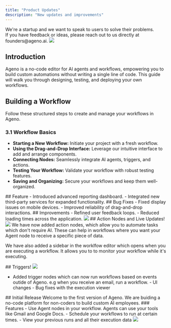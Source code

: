 ```yaml
---
title: "Product Updates"
description: "New updates and improvements"
---
```


<Note>
  We're a startup and we want to speak to users to solve their problems. <br />
  If you have feedback or ideas, please reach out to us directly at founders@ageno.ai.
</Note>

<Update label="May 15th, 2025" description="v5">
  <Frame>
    <img src="/images/thk.png" />
  </Frame>

## Introduction

Ageno is a no-code editor for AI agents and workflows, empowering you to build custom automations without writing a single line of code. This guide will walk you through designing, testing, and deploying your own workflows.

## Building a Workflow

Follow these structured steps to create and manage your workflows in Ageno.

### 3.1 Workflow Basics

- **Starting a New Workflow:** Initiate your project with a fresh workflow.
- **Using the Drag-and-Drop Interface:** Leverage our intuitive interface to add and arrange components.
- **Connecting Nodes:** Seamlessly integrate AI agents, triggers, and actions.
- **Testing Your Workflow:** Validate your workflow with robust testing features.
- **Saving and Organizing:** Secure your workflows and keep them well-organized.

</Update>

<Update label="Apr 10th, 2025" description="v4">
  ## Feature - Introduced advanced reporting dashboard. - Integrated new
  third-party services for expanded functionality. ## Bug Fixes - Fixed display
  issues on mobile devices. - Improved reliability of drag-and-drop
  interactions. ## Improvements - Refined user feedback loops. - Reduced loading
  times across the application.
  <Frame>
    <img src="/path/image.jpg" />
  </Frame>
</Update>

<Update label="Feb 5th, 2025" description="v1.3">
## Action Nodes and Live Updates! 
  <Frame>
    <img src="/images/actionexcelnode.png" />
  </Frame>
We have now added action nodes, which allow you to automate tasks which don't require AI. These can help in workflows where you want your Agent node to receive a specific piece of data.

We have also added a sidebar in the worklfow editor which opens when you are executing a workflow. It allows you to to monitor your workflow while it's executing.

</Update>

<Update label="Jan 27th, 2025" description="v1.1">
  ## Triggers!  
  <Frame>
    <img src="/images/trigger.png" />
  </Frame>
  
  - Added trigger nodes which can now run workflows based on events
  outide of Ageno. e.g when you receive an email, run a workflow. - UI changes -
  Bug fixes with the execution viewer

</Update>

<Update label="Jan 21th, 2025" description="v1.0">
  ## Initial Release Welcome to the first version of Ageno. We are buiding a
  no-code platform for non-coders to build custom AI employees. ### Features -
  Use Agent nodes in your workflow. Agents can use your tools like Gmail and
  Google Docs. - Schedule your workflows to run at certain times. - View your
  previous runs and all their execution data
  <Frame>
    <img src="/path/image.jpg" />
  </Frame>
</Update>
